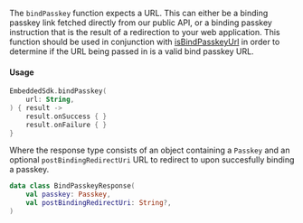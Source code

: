 The `bindPasskey` function expects a URL. This can either be a binding passkey link fetched directly from our public API, or a binding passkey instruction that is the result of a redirection to your web application. This function should be used in conjunction with [isBindPasskeyUrl](#bind-passkey-url-validation) in order to determine if the URL being passed in is a valid bind passkey URL.

#### Usage

```kotlin
EmbeddedSdk.bindPasskey(
    url: String,
) { result ->
    result.onSuccess { }
    result.onFailure { }
}
```

Where the response type consists of an object containing a `Passkey` and an optional `postBindingRedirectUri` URL to redirect to upon succesfully binding a passkey.

```kotlin
data class BindPasskeyResponse(
    val passkey: Passkey,
    val postBindingRedirectUri: String?,
)
```
